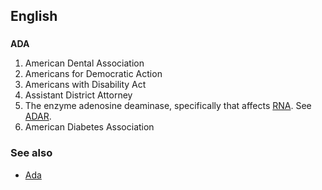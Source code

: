 ==English==

==={{initialism}}===
'''ADA'''

# American Dental Association
# Americans for Democratic Action
# Americans with Disability Act
# Assistant District Attorney
# The enzyme adenosine deaminase, specifically that affects [[RNA]].  See [[ADAR]].
# American Diabetes Association

===See also===
* [[Ada]]